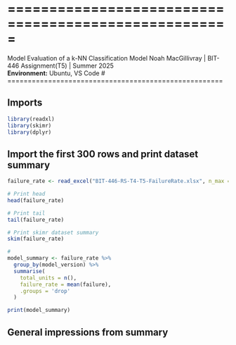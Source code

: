 # =====================================================
 Model Evaluation of a k-NN Classification Model
Noah MacGillivray | BIT-446 Assignment(T5) | Summer 2025  
**Environment:** Ubuntu, VS Code
# =====================================================

## Imports 
```r
library(readxl)
library(skimr)
library(dplyr)
```

## Import the first 300 rows and print dataset summary
```r
failure_rate <- read_excel("BIT-446-RS-T4-T5-FailureRate.xlsx", n_max = 300)

# Print head
head(failure_rate)

# Print tail
tail(failure_rate)

# Print skimr dataset summary
skim(failure_rate)

# 
model_summary <- failure_rate %>%
  group_by(model_version) %>%
  summarise(
    total_units = n(),
    failure_rate = mean(failure),
    .groups = 'drop'
  )

print(model_summary)
```

## General impressions from summary 
